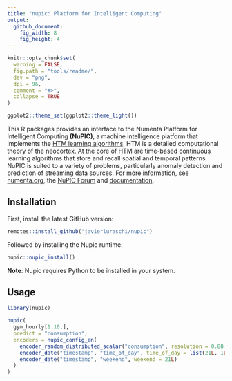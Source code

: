 ```yaml
---
title: "nupic: Platform for Intelligent Computing"
output:
  github_document:
    fig_width: 8
    fig_height: 4
---
```


```r
knitr::opts_chunk$set(
  warning = FALSE,
  fig.path = "tools/readme/", 
  dev = "png",
  dpi = 96,
  comment = "#>",
  collapse = TRUE
)

ggplot2::theme_set(ggplot2::theme_light())
```

This R packages provides an interface to the Numenta Platform for Intelligent Computing **(NuPIC)**, a machine intelligence platform that implements the [HTM learning algorithms](https://numenta.com/resources/papers-videos-and-more/). HTM is a detailed computational theory of the neocortex. At the core of HTM are time-based continuous learning algorithms that store and recall spatial and temporal patterns. NuPIC is suited to a variety of problems, particularly anomaly detection and prediction of streaming data sources. For more information, see [numenta.org](http://numenta.org/), the [NuPIC Forum](https://discourse.numenta.org/c/nupic) and [documentation](http://nupic.docs.numenta.org/).

## Installation 

First, install the latest GitHub version:

```r
remotes::install_github("javierluraschi/nupic")
```

Followed by installing the Nupic runtime:

```r
nupic::nupic_install()
```

**Note**: Nupic requires Python to be installed in your system.

## Usage

```r
library(nupic)

nupic(
  gym_hourly[1:10,],
  predict = "consumption",
  encoders = nupic_config_en(
    encoder_random_distributed_scalar("consumption", resolution = 0.88, seed = 1),
    encoder_date("timestamp", "time_of_day", time_of_day = list(21L, 1L)),
    encoder_date("timestamp", "weekend", weekend = 21L)
  )
)
```


